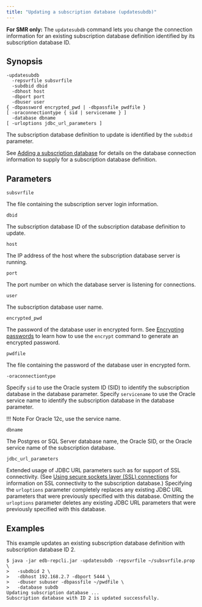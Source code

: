 ```yaml
---
title: "Updating a subscription database (updatesubdb)"
---
```


<div id="updating_subscription_database_cli" class="registered_link"></div>

**For SMR only:** The `updatesubdb` command lets you change the connection information for an existing subscription database definition identified by its subscription database ID.

## Synopsis

```text
-updatesubdb
  -repsvrfile subsvrfile
  -subdbid dbid
  -dbhost host
  -dbport port
  -dbuser user
{ -dbpassword encrypted_pwd | -dbpassfile pwdfile }
[ -oraconnectiontype { sid | servicename } ]
  -database dbname
[ -urloptions jdbc_url_parameters ]
```

The subscription database definition to update is identified by the `subdbid` parameter.

See [Adding a subscription database](../../05_smr_operation/03_creating_subscription/02_adding_subscription_database/#adding_subscription_database) for details on the database connection information to supply for a subscription database definition.

## Parameters

`subsvrfile`

The file containing the subscription server login information.

`dbid`

The subscription database ID of the subscription database definition to update.

`host`

The IP address of the host where the subscription database server is running.

`port`

The port number on which the database server is listening for connections.

`user`

The subscription database user name.

`encrypted_pwd`

The password of the database user in encrypted form. See [Encrypting passwords](04_encrypt_password/#encrypt_password) to learn how to use the `encrypt` command to generate an encrypted password.

`pwdfile`

The file containing the password of the database user in encrypted form.

`-oraconnectiontype`

Specify `sid` to use the Oracle system ID (SID) to identify the subscription database in the database parameter. Specify `servicename` to use the Oracle service name to identify the subscription database in the database parameter. 

!!! Note
    For Oracle 12c, use the service name.

`dbname`

The Postgres or SQL Server database name, the Oracle SID, or the Oracle service name of the subscription database.

`jdbc_url_parameters`

Extended usage of JDBC URL parameters such as for support of SSL connectivity. (See [Using secure sockets layer (SSL) connections](../../07_common_operations/11_using_ssl_connections/#using_ssl_connections) for information on SSL connectivity to the subscription database.) Specifying the `urloptions` parameter completely replaces any existing JDBC URL parameters that were previously specified with this database. Omitting the `urloptions` parameter deletes any existing JDBC URL parameters that were previously specified with this database.

## Examples

This example updates an existing subscription database definition with subscription database ID 2.

```text
$ java -jar edb-repcli.jar -updatesubdb -repsvrfile ~/subsvrfile.prop \
>   -subdbid 2 \
>   -dbhost 192.168.2.7 -dbport 5444 \
>   -dbuser subuser -dbpassfile ~/pwdfile \
>   -database subdb
Updating subscription database ...
Subscription database with ID 2 is updated successfully.
```
